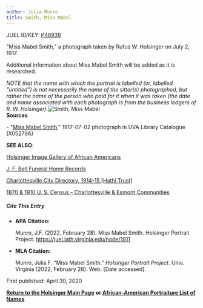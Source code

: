 ```yaml
---
author: Julia Munro
title: Smith, Miss Mabel
---
```

JUEL ID/KEY: [P48938](http://juel.iath.virginia.edu/public_person?person=48938 "P48938")

"Miss Mabel Smith," a photograph taken by Rufus W. Holsinger on July 2, 1917.

Additional information about Miss Mabel Smith will be added as it is researched.

_NOTE that the name with which the portrait is labelled (or, labelled "untitled") is not necessarily the name of the sitter(s) photographed, but rather the name of the person who paid for it when it was taken (the date and name associated with each photograph is from the business ledgers of R. W. Holsinger)._![Smith, Miss Mabel](https://iiif.lib.virginia.edu/iiif/uva-lib:1048175/full/778,561/0/default.jpg "Smith, Miss Mabel")  
**Sources**

\- "[Miss Mabel Smith](https://search.lib.virginia.edu/catalog/uva-lib:1048175#?c=0&m=0&s=0&cv=0&xywh=-1%2C-74%2C3974%2C2946 "Smith, Miss Mabel")," 1917-07-02 photograph in UVA Library Catalogue (X05279A) 

**SEE ALSO**:

[Holsinger Image Gallery of African Americans](http://rwholsingerphotos.org/images.php "Holsinger Image Gallery of African Americans")

[J. F. Bell Funeral Home Records](http://www2.vcdh.virginia.edu/afam/raceandplace/perl_scripts/funeral_search.html "J. F. Bell Funeral Home Database")

[Charlottesville City Directory, 1914-15 \[Hathi Trust\]](https://catalog.hathitrust.org/Record/101954103 "Charlottesville City Directory, 1914-15") 

[1870 & 1910 U. S. Census - Charlottesville & Esmont Communities](http://www2.vcdh.virginia.edu/afam/raceandplace/census/search_both.html "1870 & 1910 U. S. Census: Charlottesville and Esmont Communities")

##### **Cite This Entry**

*   **APA Citation:**
    
    Munro, J.F. (2022, February 28). Miss Mabel Smith. Holsinger Portrait Project. https://juel.iath.virginia.edu/node/1911
    
*   **MLA Citation:**
    
    Munro, Julia F. "Miss Mabel Smith." _Holsinger Portrait Project_. Univ. Virginia (2022, February 28). Web. \[Date accessed\].
    

First published: April 30, 2020

[**Return to the Holsinger Main Page**](http://juel.iath.virginia.edu/node/980) **or [African-American Portraiture List of Names](http://juel.iath.virginia.edu/node/996)**